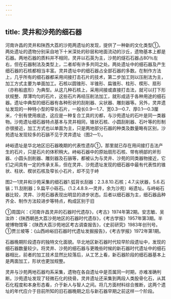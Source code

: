 ```yaml
---
---
---
```

title: 灵井和沙苑的细石器
---



河南许昌的灵井和陕西大荔的沙苑两遗址的发现，提供了一种新的文化类型①。两处遗址的遗物分别采自地下十米深处的砂层和地面流动的沙丘，遗物基本上都是石器。两地石器的质料并不相同，灵井以石英为主，沙苑的燧石石器占80％左右，但在石器制法及类型上，二者却有许多共同之处。两处遗址中的细石器及产生细石器的石核都相当丰富。灵井遗址中的细石器占全部石器的多数。在制作方法上，几乎所有的细石器都采用间接打击石片的技术，第二步加工则以压削法为主，加工方式主要为单面加工。石核以圆锥形、半锥形、扁锥形、柱形、楔形、扇形（亦称船底形）为典型。从这几种石核上，采用间接或直接打击法，就可以打下形状规整、厚薄均匀的石片，这些石片再经压削法加工，就形成适于各种用途的细石器。遗址中典型的细石器有各种形状的刮削器、尖状器、雕刻器等。另外，灵井遗址发现的一种特小型的窄长石片，一般长0.9—1.7、宽0.3—0.7、厚0.1—0.3厘米，个别有使用痕迹，这应是一种复合工具的刃都，与沙苑遗址的石叶是同一类器物。沙苑遗址细石器特点基本与灵井相同，锥状石核、小圆刮削器、石叶等的形制亦很接近，加工方式也以单面为主，只是两地部分石器的种类及数量略有区别，沙苑遗址发现较多的石镞不见于灵井遗址（图2—1）。

峙峪遗址是华北地区旧石器晚期的代表性遗存①，那里就已存在用间接打击法产生的石片，只是石片的体积稍大。峙峪石器中的原始扇形石核、带有柄部的斧形器、小圆头刮削器、雕刻器及石镞等，都被认为与灵井、沙苑的同类器物接近，它们之间具有一定的传承关系，但在灵井、沙苑遗址发现的细石器中最有代表性的锥状、柱状、楔状石核及窄长小石片，却不见于峙

图2—1灵井和沙苑采集的细石器1.弧背长刮器：2.3.8.10.石核；4.7.尖状器，5.6.石镞；11.刮削器；9.扁平小砾石。（1.2.4.8.9.—灵井，余为沙苑）峪遗址。与峙峪石器比较，灵井、沙苑石器表现出明显的进步状态。后者以细石器为主，细石器品种齐全、制作方法较进步等特点，构成区别于旧

①周国兴：《河南许昌灵井的石器时代遗存》，《考古》1974年第2期。安志敏、吴汝祚：《陕西朝邑大荔沙苑地区的石器时代遗存》，《考古学报》1957年第3期。半坡博物馆等：《陕西大荔沙苑地区考古调查报告》，《史前研究》1983年创刊号。①贾兰坡等：《山西岭峪旧石器时代遗址发掘报告》，《考古学报》1972年第1期。

石器晚期阶段遗存的独特文化面貌。华北地区新石器时代较早阶段遗址中，发现的细石器数量较少。将灵井、沙苑的细石器与更晚些时候的新石器时代遗址中的细石器相比，前者的加工技术显然比较落后，从工艺上看，新石器阶段的细石器基本上是两面加工，形状也更加规整。

灵井与沙苑两地石器均系采集，遗物在各自遗址中是否属同一时期，亦难准确判断。沙苑遗址发现了轻微石化的挠骨。灵井遗址还采集到两段人类股骨化石，从其石化程度和本身形态看，介于新人与智人之间。将几方面材料综合推断，这两个遗址的年代应介于目前所知的旧石器晚期之后与新石器早期之前这样一个阶段。